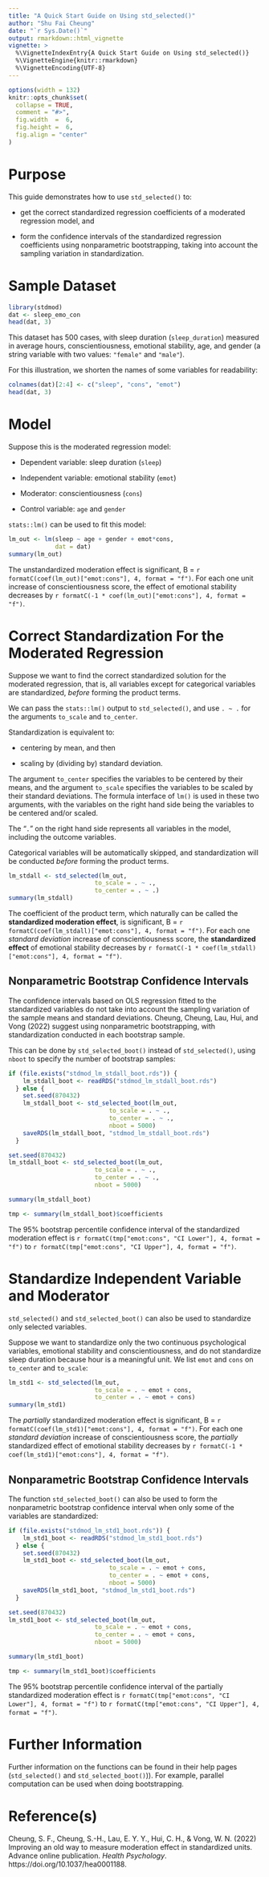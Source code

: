 ```yaml
---
title: "A Quick Start Guide on Using std_selected()"
author: "Shu Fai Cheung"
date: "`r Sys.Date()`"
output: rmarkdown::html_vignette
vignette: >
  %\VignetteIndexEntry{A Quick Start Guide on Using std_selected()}
  %\VignetteEngine{knitr::rmarkdown}
  %\VignetteEncoding{UTF-8}
---
```


```r
options(width = 132)
knitr::opts_chunk$set(
  collapse = TRUE,
  comment = "#>",
  fig.width  =  6,
  fig.height =  6,
  fig.align = "center"
)
```

# Purpose

This guide demonstrates how to use `std_selected()` to:

- get the correct standardized regression coefficients of a moderated
regression model, and

- form the confidence intervals of the standardized regression coefficients
using nonparametric bootstrapping, taking into account the sampling variation
in standardization.

# Sample Dataset

```r
library(stdmod)
dat <- sleep_emo_con
head(dat, 3)
```

This dataset has 500 cases, with sleep duration (`sleep_duration`)
measured in average hours,
conscientiousness, emotional stability, age, and gender (a
string variable with two values: `"female"` and `"male"`).

For this illustration, we shorten the names of some variables for readability:

```r
colnames(dat)[2:4] <- c("sleep", "cons", "emot")
head(dat, 3)
```

# Model

Suppose this is the moderated regression model:

- Dependent variable: sleep duration (`sleep`)

- Independent variable: emotional stability (`emot`)

- Moderator: conscientiousness (`cons`)

- Control variable: `age` and `gender`

`stats::lm()` can be used to fit this model:

```r
lm_out <- lm(sleep ~ age + gender + emot*cons,
             dat = dat)
summary(lm_out)
```

The unstandardized moderation effect is significant, B =
`r formatC(coef(lm_out)["emot:cons"], 4, format = "f")`.
For each one unit increase of conscientiousness score, the effect of emotional
stability decreases by `r formatC(-1 * coef(lm_out)["emot:cons"], 4, format = "f")`.

# Correct Standardization For the Moderated Regression

Suppose we want to find the correct standardized solution for the moderated
regression, that is, all variables
except for categorical variables are standardized, *before* forming the product
terms.

We can pass the `stats::lm()` output to `std_selected()`, and use `. ~ .` for
the arguments  `to_scale` and `to_center`.

Standardization is equivalent to:

- centering by mean, and then

- scaling by (dividing by) standard deviation.
    
The argument `to_center` specifies the variables to be centered
by their means, and the argument `to_scale` specifies the variables to be scaled by
their standard deviations. The formula interface of `lm()` is used in these two
arguments,
with the variables on the right hand side being the variables to be
centered and/or scaled.

The "`.`" on the right hand side represents all variables in the model,
including the outcome variables.

Categorical variables will be automatically skipped, and
standardization will be conducted *before* forming the product terms.

```r
lm_stdall <- std_selected(lm_out,
                        to_scale = . ~ .,
                        to_center = . ~ .)
summary(lm_stdall)
```

The coefficient of the product term, which naturally can be called the  
**standardized moderation effect**, is significant, B =
`r formatC(coef(lm_stdall)["emot:cons"], 4, format = "f")`.
For each one *standard deviation* increase of conscientiousness score, the
**standardized effect** of emotional stability decreases by
`r formatC(-1 * coef(lm_stdall)["emot:cons"], 4, format = "f")`.

## Nonparametric Bootstrap Confidence Intervals

The confidence intervals based on OLS regression fitted to the standardized
variables do not take into account the sampling variation of
the sample means and standard deviations. Cheung, Cheung, Lau, Hui,
and Vong (2022) suggest using nonparametric bootstrapping, with standardization conducted
in each bootstrap sample.

This can be done by `std_selected_boot()` instead of `std_selected()`, using
`nboot` to specify the number of bootstrap samples:

```r
if (file.exists("stdmod_lm_stdall_boot.rds")) {
    lm_stdall_boot <- readRDS("stdmod_lm_stdall_boot.rds")
  } else {
    set.seed(870432)
    lm_stdall_boot <- std_selected_boot(lm_out,
                            to_scale = . ~ .,
                            to_center = . ~ .,
                            nboot = 5000)
    saveRDS(lm_stdall_boot, "stdmod_lm_stdall_boot.rds")
  }
```

```r
set.seed(870432)
lm_stdall_boot <- std_selected_boot(lm_out,
                        to_scale = . ~ .,
                        to_center = . ~ .,
                        nboot = 5000)
```

```r
summary(lm_stdall_boot)
```

```r
tmp <- summary(lm_stdall_boot)$coefficients
```

The 95% bootstrap percentile confidence interval of the standardized
moderation effect is `r formatC(tmp["emot:cons", "CI Lower"], 4, format = "f")` to
`r formatC(tmp["emot:cons", "CI Upper"], 4, format = "f")`.

# Standardize Independent Variable and Moderator

`std_selected()` and `std_selected_boot()` can also be used to standardize only
selected variables.

Suppose we want to standardize only the two continuous psychological variables,
emotional stability and conscientiousness, and do not standardize sleep
duration because hour is a meaningful unit. We list `emot` and `cons` on
`to_center` and `to_scale`:

```r
lm_std1 <- std_selected(lm_out,
                        to_scale = . ~ emot + cons,
                        to_center = . ~ emot + cons)
summary(lm_std1)
```

The *partially* standardized moderation effect is significant, B =
`r formatC(coef(lm_std1)["emot:cons"], 4, format = "f")`.
For each one *standard deviation* increase of conscientiousness score, the
*partially* standardized effect of emotional stability decreases by
`r formatC(-1 * coef(lm_std1)["emot:cons"], 4, format = "f")`.

## Nonparametric Bootstrap Confidence Intervals

The function `std_selected_boot()` can also be used to form the nonparametric
bootstrap confidence interval when only some of the variables are standardized:

```r
if (file.exists("stdmod_lm_std1_boot.rds")) {
    lm_std1_boot <- readRDS("stdmod_lm_std1_boot.rds")
  } else {
    set.seed(870432)
    lm_std1_boot <- std_selected_boot(lm_out,
                            to_scale = . ~ emot + cons,
                            to_center = . ~ emot + cons,
                            nboot = 5000)
    saveRDS(lm_std1_boot, "stdmod_lm_std1_boot.rds")
  }
```

```r
set.seed(870432)
lm_std1_boot <- std_selected_boot(lm_out,
                        to_scale = . ~ emot + cons,
                        to_center = . ~ emot + cons,
                        nboot = 5000)
```

```r
summary(lm_std1_boot)
```

```r
tmp <- summary(lm_std1_boot)$coefficients
```

The 95% bootstrap percentile confidence interval of the partially standardized
moderation effect is `r formatC(tmp["emot:cons", "CI Lower"], 4, format = "f")` to
`r formatC(tmp["emot:cons", "CI Upper"], 4, format = "f")`.

# Further Information

Further information on the functions can be found in their help pages
(`std_selected()` and `std_selected_boot()`)). For example, parallel computation
can be used when doing bootstrapping.

# Reference(s)

Cheung, S. F., Cheung, S.-H., Lau, E. Y. Y., Hui, C. H., & Vong, W. N. (2022)
Improving an old way to measure moderation effect in standardized units.
Advance online publication. *Health Psychology*. https://doi.org/10.1037/hea0001188.